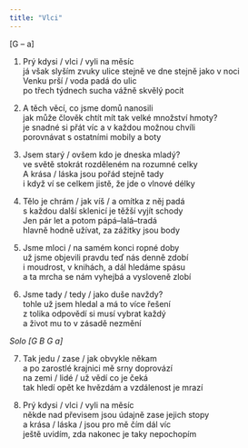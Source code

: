 ```yaml
---
title: "Vlci"
---
```


[G – a]

1. Prý kdysi / vlci / vyli na měsíc\
   já však slyším zvuky ulice stejně ve dne stejně jako v noci\
   Venku prší / voda padá do ulic\
   po třech týdnech sucha vážně skvělý pocit

2. A těch věcí, co jsme domů nanosili\
   jak může člověk chtít mít tak velké množství hmoty?\
   je snadné si přát víc a v každou možnou chvíli\
   porovnávat s ostatními mobily a boty

3. Jsem starý / ovšem kdo je dneska mladý?\
   ve světě stokrát rozděleném na rozumné celky\
   A krása / láska jsou pořád stejně tady\
   i když ví se celkem jistě, že jde o vlnové délky

4. Tělo je chrám / jak víš / a omítka z něj padá\
   s každou další sklenicí je těžší vyjít schody\
   Jen pár let a potom pápá–lalá–tradá\
   hlavně hodně užívat, za zážitky jsou body

5. Jsme mloci / na samém konci ropné doby\
   už jsme objevili pravdu teď nás denně zdobí\
   i moudrost, v knihách, a dál hledáme spásu\
   a ta mrcha se nám vyhejbá a vysloveně zlobí

6. Jsme tady / tedy / jako duše navždy?\
   tohle už jsem hledal a má to více řešení\
   z tolika odpovědí si musí vybrat každý \
   a život mu to v zásadě nezmění

_Solo [G B G a]_

7. Tak jedu / zase / jak obvykle někam\
   a po zarostlé krajnici mě srny doprovází\
   na zemi / lidé / už vědí co je čeká \
   tak hledí opět ke hvězdám a vzdálenost je mrazí

8. Prý kdysi / vlci / vyli na měsíc \
   někde nad převisem jsou údajně zase jejich stopy \
   a krása / láska / jsou pro mě čím dál víc \
   ještě uvidím, zda nakonec je taky nepochopím
